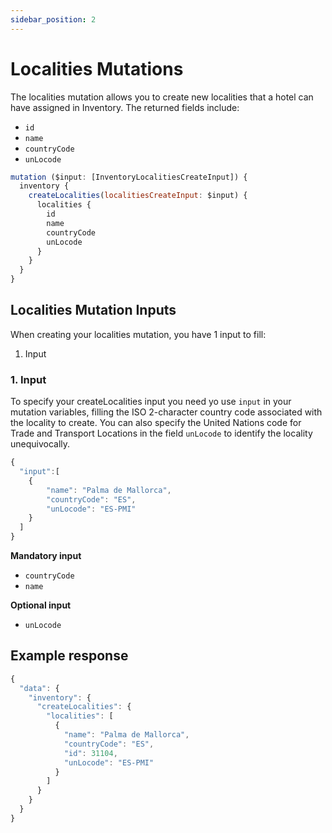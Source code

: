 ```yaml
---
sidebar_position: 2
---
```


# Localities Mutations

The localities mutation allows you to create new localities that a hotel can have assigned in Inventory. The returned fields include:

* `id`
* `name`
* `countryCode`
* `unLocode`


```js
mutation ($input: [InventoryLocalitiesCreateInput]) {
  inventory {
    createLocalities(localitiesCreateInput: $input) {
      localities {
        id
        name
        countryCode
        unLocode
      }
    }
  }
}
```

## Localities Mutation Inputs

When creating your localities mutation, you have 1 input to fill:

1. Input


### 1. Input   
To specify your createLocalities input you need yo use `input` in your mutation variables, filling the ISO 2-character country code associated with the locality to create.
You can also specify the United Nations code for Trade and Transport Locations in the field `unLocode` to identify the locality unequivocally.

```js
{
  "input":[
    {
        "name": "Palma de Mallorca",
        "countryCode": "ES",
        "unLocode": "ES-PMI"
    }
  ]
}
```

**Mandatory input**
* `countryCode`
* `name`

**Optional input**
* `unLocode`

## Example response
```js
{
  "data": {
    "inventory": {
      "createLocalities": {
        "localities": [
          {
            "name": "Palma de Mallorca",
            "countryCode": "ES",
            "id": 31104,
            "unLocode": "ES-PMI"
          }
        ]
      }
    }
  }
}
```